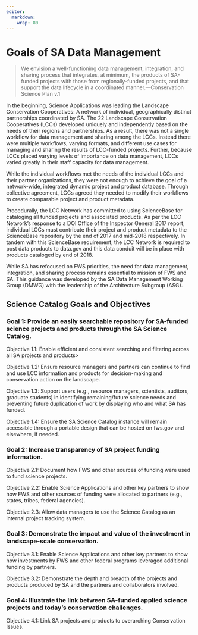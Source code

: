 ```yaml
---
editor: 
  markdown: 
    wrap: 80
---
```


# Goals of SA Data Management

> We envision a well-functioning data management, integration, and sharing
> process that integrates, at minimum, the products of SA-funded projects with
> those from regionally-funded projects, and that support the data lifecycle in
> a coordinated manner.—Conservation Science Plan v.1

In the beginning, Science Applications was leading the Landscape Conservation
Cooperatives: A network of individual, geographically distinct partnerships
coordinated by SA. The 22 Landscape Conservation Cooperatives (LCCs) developed
uniquely and independently based on the needs of their regions and partnerships.
As a result, there was not a single workflow for data management and sharing
among the LCCs. Instead there were multiple workflows, varying formats, and
different use cases for managing and sharing the results of LCC-funded projects.
Further, because LCCs placed varying levels of importance on data management,
LCCs varied greatly in their staff capacity for data management.

While the individual workflows met the needs of the individual LCCs and their
partner organizations, they were not enough to achieve the goal of a
network-wide, integrated dynamic project and product database. Through
collective agreement, LCCs agreed they needed to modify their workflows to
create comparable project and product metadata.

Procedurally, the LCC Network has committed to using ScienceBase for cataloging
all funded projects and associated products. As per the LCC Network’s response
to a DOI Office of the Inspector General 2017 report, individual LCCs must
contribute their project and product metadata to the ScienceBase repository by
the end of 2017 and mid-2018 respectively. In tandem with this ScienceBase
requirement, the LCC Network is required to post data products to data.gov and
this data conduit will be in place with products cataloged by end of 2018.

While SA has refocused on FWS priorities, the need for data management,
integration, and sharing process remains essential to mission of FWS and SA.
This guidance was developed by the SA Data Management Working Group (DMWG) with
the leadership of the Architecture Subgroup (ASG).

## Science Catalog Goals and Objectives

### Goal 1: Provide an easily searchable repository for SA-funded science projects and products through the SA Science Catalog.

Objective 1.1: Enable efficient and consistent searching and filtering across
all SA projects and products\>

Objective 1.2: Ensure resource managers and partners can continue to find and
use LCC information and products for decision-making and conservation action on
the landscape.

Objective 1.3: Support users (e.g., resource managers, scientists, auditors,
graduate students) in identifying remaining/future science needs and preventing
future duplication of work by displaying who and what SA has funded.

Objective 1.4: Ensure the SA Science Catalog instance will remain accessible
through a portable design that can be hosted on fws.gov and elsewhere, if
needed.

### Goal 2: Increase transparency of SA project funding information.

Objective 2.1: Document how FWS and other sources of funding were used to fund
science projects.

Objective 2.2: Enable Science Applications and other key partners to show how
FWS and other sources of funding were allocated to partners (e.g., states,
tribes, federal agencies).

Objective 2.3: Allow data managers to use the Science Catalog as an internal
project tracking system.

### Goal 3: Demonstrate the impact and value of the investment in landscape-scale conservation.

Objective 3.1: Enable Science Applications and other key partners to show how
investments by FWS and other federal programs leveraged additional funding by
partners.

Objective 3.2: Demonstrate the depth and breadth of the projects and products
produced by SA and the partners and collaborators involved.

### Goal 4: Illustrate the link between SA-funded applied science projects and today’s conservation challenges.

Objective 4.1: Link SA projects and products to overarching Conservation Issues.
